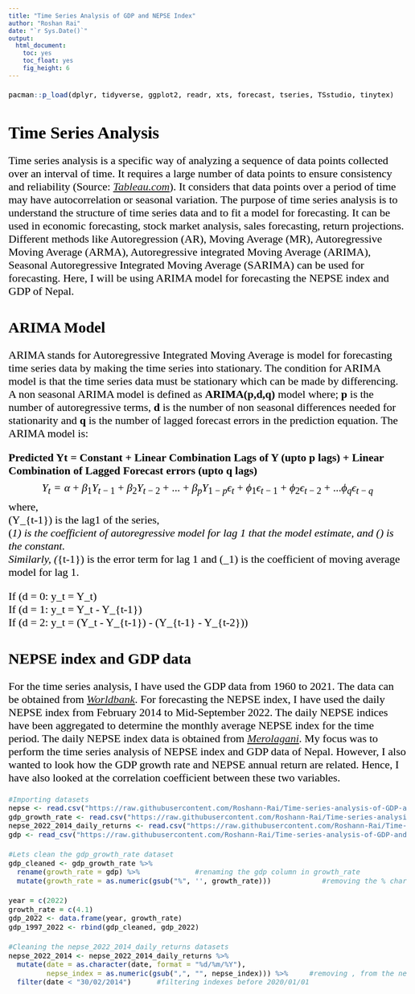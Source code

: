```yaml
---
title: "Time Series Analysis of GDP and NEPSE Index"
author: "Roshan Rai"
date: "`r Sys.Date()`"
output:
  html_document:
    toc: yes
    toc_float: yes
    fig_height: 6
---
```

<style type="text/css">

td {  /* Table  */
  font-size: 16px;
}
h1.title {
  font-size: 38px;
  color: DarkRed;
}
h1 { /* Header 1 */
  font-size: 34px;
  color: Black;
  font-family: "Times New Roman", Times, serif;
  bold: TRUE;
}
h2 { /* Header 2 */
    font-size: 30px;
  color: Black;
  font-family: "Times New Roman", Times, serif;
}
h3 { /* Header 3 */
  font-size: 24px;
  font-family: "Times New Roman", Times, serif;
  color: Black;
}
body {
    color: black;
    font-size: 22px;
    font-family: 'Times New Roman';
    }
code.r{ /* Code block */
    font-size: 14px;
}
pre { /* Code block - determines code spacing between lines */
    font-size: 14px;
}
</style>

```r
pacman::p_load(dplyr, tidyverse, ggplot2, readr, xts, forecast, tseries, TSstudio, tinytex)
```

# **Time Series Analysis**

Time series analysis is a specific way of analyzing a sequence of data points collected over an interval of time. It requires a large number of data points to ensure consistency and reliability (Source: [_Tableau.com_](https://www.tableau.com/learn/articles/time-series-analysis)). It considers that data points over a period of time may have autocorrelation or seasonal variation. The purpose of time series analysis is to understand the structure of time series data and to fit a model for forecasting. It can be used in economic forecasting, stock market analysis, sales forecasting, return projections. Different methods like Autoregression (AR), Moving Average (MR), Autoregressive Moving Average (ARMA), Autoregressive integrated Moving Average (ARIMA), Seasonal Autoregressive Integrated Moving Average (SARIMA) can be used for forecasting. Here, I will be using ARIMA model for forecasting the NEPSE index and GDP of Nepal.

## **ARIMA Model**

ARIMA stands for Autoregressive Integrated Moving Average is model for forecasting time series data by making the time series into stationary. The condition for ARIMA model is that the time series data must be stationary which can be made by differencing. A non seasonal ARIMA model is defined as **ARIMA(p,d,q)** model where; **p** is the number of autoregressive terms, **d** is the number of non seasonal differences needed for stationarity and **q** is the number of lagged forecast errors in the prediction equation. The ARIMA model is:

**Predicted Yt = Constant + Linear Combination Lags of Y (upto p lags) + Linear Combination of Lagged Forecast errors (upto q lags)**
$$Y_t = \alpha + \beta_1Y_{t-1}+\beta_2Y_{t-2}+...+\beta_pY_{1-p}\epsilon_t+\phi_1\epsilon_{t-1}+\phi_2\epsilon_{t-2}+...\phi_q\epsilon_{t-q}$$
where,<br> \(Y_{t-1}\) is the lag1 of the series, <br> \(\beta_1\) is the coefficient of autoregressive model for lag 1 that the model estimate, and \(\alpha\) is the constant.<br> Similarly, \(\epsilon_{t-1}\) is the error term for lag 1 and \(\phi_1\) is the coefficient of moving average model for lag 1.<br>

If \(d = 0: y_t = Y_t\)<br>
If \(d = 1: y_t = Y_t - Y_{t-1}\)<br>
If \(d = 2: y_t = (Y_t - Y_{t-1}) - (Y_{t-1} - Y_{t-2})\)<br>

## **NEPSE index and GDP data**

For the time series analysis, I have used the GDP data from 1960 to 2021. The data can be obtained from [_Worldbank_](https://data.worldbank.org/indicator/NY.GDP.MKTP.CD?locations=NP). For forecasting the NEPSE index, I have used the daily NEPSE index from February 2014 to Mid-September 2022. The daily NEPSE indices have been aggregated to determine the monthly average NEPSE index for the time period. The daily NEPSE index data is obtained from [_Merolagani_](https://merolagani.com/Indices.aspx). My focus was to perform the time series analysis of NEPSE index and GDP data of Nepal. However, I also wanted to look how the GDP growth rate and NEPSE annual return are related. Hence, I have also looked at the correlation coefficient between these two variables.

```r
#Importing datasets
nepse <- read.csv("https://raw.githubusercontent.com/Roshann-Rai/Time-series-analysis-of-GDP-and-NEPSE-data/master/nepse.csv")
gdp_growth_rate <- read.csv("https://raw.githubusercontent.com/Roshann-Rai/Time-series-analysis-of-GDP-and-NEPSE-data/master/gdp_growth_rate_np.csv")
nepse_2022_2014_daily_returns <- read.csv("https://raw.githubusercontent.com/Roshann-Rai/Time-series-analysis-of-GDP-and-NEPSE-data/master/nepse_index_2022_2014.csv")
gdp <- read_csv("https://raw.githubusercontent.com/Roshann-Rai/Time-series-analysis-of-GDP-and-NEPSE-data/master/gdp.csv", show_col_types = F)
```

```r
#Lets clean the gdp_growth_rate dataset
gdp_cleaned <- gdp_growth_rate %>%
  rename(growth_rate = gdp) %>%             #renaming the gdp column in growth_rate
  mutate(growth_rate = as.numeric(gsub("%", '', growth_rate)))            #removing the % character and converting the growth rate column into numeric
```

```r
year = c(2022)
growth_rate = c(4.1)
gdp_2022 <- data.frame(year, growth_rate)
gdp_1997_2022 <- rbind(gdp_cleaned, gdp_2022)
```

```r
#Cleaning the nepse_2022_2014_daily_returns datasets
nepse_2022_2014 <- nepse_2022_2014_daily_returns %>%
  mutate(date = as.character(date, format = "%d/%m/%Y"),
         nepse_index = as.numeric(gsub(",", "", nepse_index))) %>%     #removing , from the nepse_index column and converting into numeric format
  filter(date < "30/02/2014")      #filtering indexes before 2020/01/01
```